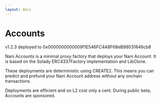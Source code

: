 ```yaml
---
layout: docs
---
```

# Accounts
v1.2.3 deployed to 0x0000000000009f1E546FC4A8F68eB98031846cb8

Nani Accounts is a minimal proxy factory that deploys your Nani Account. It is based on the Solady ERC4337Factory implementation and LibClone.

These deployments are deterministic using CREATE2. This means you can predict and prefund your Nani Account address without any onchain transactions.

Deployments are efficient and on L2 cost only a cent. During public beta, Accounts are sponsored.

